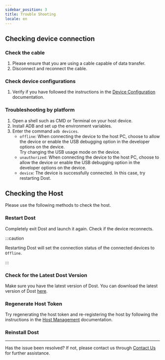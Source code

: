 ```yaml
---
sidebar_position: 3
title: Trouble Shooting
locale: en
---
```



## Checking device connection

### Check the cable

1. Please ensure that you are using a cable capable of data transfer.
2. Disconnect and reconnect the cable.

### Check device configurations

1. Verify if you have followed the instructions in the [Device Configuration](/device-farm/device/settings) documentation.

### Troubleshooting by platform

<Tabs>
  <TabItem value="android" label="Android" default>
    <ol>
      <li>Open a shell such as CMD or Terminal on your host device.</li>
      <li>Install ADB and set up the environment variables.</li>
      <li>
        Enter the command <code>adb devices</code>.
        <ul>
          <li>
            <code>offline</code>: When connecting the device to the host PC,
            choose to allow the device or enable the USB debugging option in the
            developer options on the device.
            <br />
            Try changing the USB usage mode on the device.
          </li>
          <li>
            <code>unauthorized</code>: When connecting the device to the host
            PC, choose to allow the device or enable the USB debugging option in
            the developer options on the device.
          </li>
          <li>
            <code>device</code>: The device is successfully connected. In this
            case, try restarting Dost.
          </li>
        </ul>
      </li>
    </ol>
  </TabItem>
</Tabs>

## Checking the Host

Please use the following methods to check the host.

### Restart Dost

Completely exit Dost and launch it again. Check if the device reconnects.

:::caution

Restarting Dost will set the connection status of the connected devices to `Offline`.

:::

### Check for the Latest Dost Version

Make sure you have the latest version of Dost. You can download the latest version of Dost [here](https://dogutech.io/downloads/dost).

### Regenerate Host Token

Try regenerating the host token and re-registering the host by following the instructions in the [Host Management](/management/organization/host) documentation.

### Reinstall Dost

---

Has the issue been resolved? If not, please contact us through [Contact Us](https://dogutech.io/contact-us) for further assistance.
